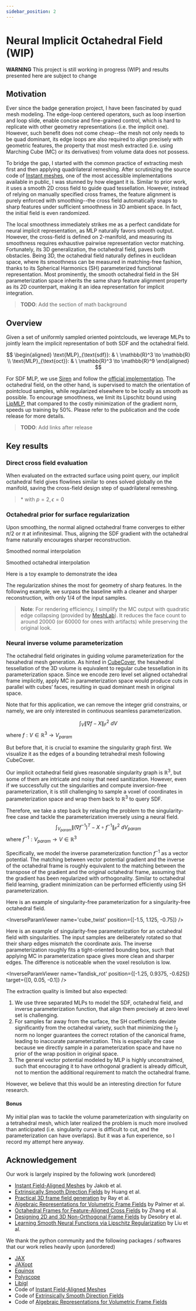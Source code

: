 ```yaml
---
sidebar_position: 2
---
```




# Neural Implicit Octahedral Field (WIP)

<div class="alert alert--primary" role="alert">
    <strong>WARNING</strong> This project is still working in progress (WIP) and results presented here are subject to change
</div>

## Motivation

Ever since the badge generation project, I have been fascinated by quad mesh modeling. The edge-loop centered operators, such as loop insertion and loop slide, enable concise and fine-grained control, which is hard to replicate with other geometry representations (i.e. the implicit one). However, such benefit does not come cheap--the mesh not only needs to be quad dominant, its edge loops are also required to align precisely with geometric features, the property that most mesh extracted (i.e. using Marching Cube (MC) or its derivatives) from volume data does not possess.

To bridge the gap, I started with the common practice of extracting mesh first and then applying quadrilateral remeshing. After scrutinizing the source code of [Instant meshes](https://github.com/wjakob/instant-meshes), one of the most accessible implementations available in public, I was stunned by how elegant it is. Similar to prior work, it uses a smooth 2D cross field to guide quad tessellation. However, instead of relying on manually specified cross frames, the feature alignment is purely enforced with smoothing--the cross field automatically snaps to sharp features under sufficient smoothness in 3D ambient space. In fact, the initial field is even randomized.

The local smoothness immediately strikes me as a perfect candidate for neural implicit representation, as MLP naturally favors smooth output. However, the cross-field is defined on 2-manifold, and measuring its smoothness requires exhaustive pairwise representation vector matching. Fortunately, its 3D generalization, the octahedral field, paves both obstacles. Being 3D, the octahedral field naturally defines in euclidean space, where its smoothness can be measured in matching-free fashion, thanks to its Spherical Harmonics (SH) parameterized functional representation. Most prominently, the smooth octahedral field in the SH parameterization space inherits the same sharp feature alignment property as its 2D counterpart, making it an idea representation for implicit integration.

> **TODO**: Add the section of math background

## Overview
Given a set of uniformly sampled oriented pointclouds, we leverage MLPs to jointly learn the implicit representation of both SDF and the octahedral field.

$$
\begin{aligned}
\text{MLP}_{\text{sdf}}: & \ \mathbb{R}^3 \to \mathbb{R} \\
\text{MLP}_{\text{oct}}: & \ \mathbb{R}^3 \to \mathbb{R}^9
\end{aligned}
$$

For SDF MLP, we use [Siren](https://github.com/vsitzmann/siren) and follow the [official implementation](https://github.com/vsitzmann/siren/blob/4df34baee3f0f9c8f351630992c1fe1f69114b5f/loss_functions.py#L214). The octahedral field, on the other hand, is supervised to match the orientation of pointcloud samples, while regularized elsewhere to be locally as smooth as possible. To encourage smoothness, we limit its Lipschitz bound using [LipMLP](https://nv-tlabs.github.io/lip-mlp/), that compared to the costly minimization of the gradient norm, speeds up training by 50%. Please refer to the publication and the code release for more details.

> **TODO**: Add links after release

## Key results
### Direct cross field evaluation
When evaluated on the extracted surface using point query, our implicit octahedral field gives flowlines similar to ones solved globally on the manifold, saving the cross-field design step of quadrilateral remeshing.

<FlowlineGroup />

> \* with $p=2, \epsilon=0$

### Octahedral prior for surface regularization
Upon smoothing, the normal aligned octahedral frame converges to either $\pi / 2$ or $\pi$ at infinitesimal. Thus, aligning the SDF gradient with the octahedral frame naturally encourages sharper reconstruction.

<div style={{width: '400px', margin: "0 auto"}}>
    <div class="container">
        <div class="row">
        <div class="col">
        <NormalInterp />
        <p style={{ textAlign: 'center' }}>Smoothed normal interpolation</p>
        </div>
        <div class="col">
        <OctInterp />
        <p style={{ textAlign: 'center' }}>Smoothed octahedral interpolation</p>
        </div>
    </div>
    </div>
</div>

Here is a toy example to demonstrate the idea

<ToyViewer />

The regularization shines the most for geometry of sharp features. In the following example, we surpass the baseline with a cleaner and sharper reconstruction, with only $1/4$ of the input samples.

<RegViewer />

> **Note**: For rendering efficiency, I simplify the MC output with quadratic edge collapsing (provided by [MeshLab](https://www.meshlab.net)). It reduces the face count to around 20000 (or 60000 for ones with artifacts) while preserving the original look.

### Neural inverse volume parameterization
The octahedral field originates in guiding volume parameterization for the hexahedral mesh generation. As hinted in [CubeCover](http://www.mi.fu-berlin.de/en/math/groups/ag-geom/publications/db/2011_Nieser-Reitebuch-Polthier_CubeCover.pdf), the hexahedral tessellation of the 3D volume is equivalent to regular cube tessellation in its parameterization space. Since we encode zero level set aligned octahedral frame implicitly, apply MC in parameterization space would produce cuts in parallel with cubes’ faces, resulting in quad dominant mesh in original space.

Note that for this application, we can remove the integer grid constrains, or namely, we are only interested in continuous seamless parameterization.

$$
\int_{V} \| \nabla f- X \|_F^2 \ d{V}
$$
where $f: V \in \mathbb{R}^3 \to V_{param}$

But before that, it is crucial to examine the singularity graph first. We visualize it as the edges of a bounding tetrahedral mesh following CubeCover.

<SingularityViewer />

Our implicit octahedral field gives reasonable singularity graph is $\mathbb{R}^3$, but some of them are intricate and noisy that need sanitization. However, even if we successfully cut the singularities and compute inversion-free parameterization, it is still challenging to sample a voxel of coordinates in parameterization space and wrap them back to $\mathbb{R}^3$ to query SDF.

Therefore, we take a step back by relaxing the problem to the singularity-free case and tackle the parameterization inversely using a neural field.
$$
\int_{V_{param}} \| (\nabla f^{-1})^T - X \circ f^{-1} \|_F^2 \ d{V_{param}}
$$
where $f^{-1}: V_{param} \to V \in \mathbb{R}^3$

Specifically, we model the inverse parameterization function $f^{-1}$ as a vector potential. The matching between vector potential gradient and the inverse of the octahedral frame is roughly equivalent to the matching between the transpose of the gradient and the original octahedral frame, assuming that the gradient has been regularized with orthogonality. Similar to octahedral field learning, gradient minimization can be performed efficiently using SH parameterization.

Here is an example of singularity-free parameterization for a singularity-free octahedral field.

<InverseParamViewer name='cube_twist' position={[-1.5, 1.125, -0.75]} />

Here is an example of singularity-free parameterization for an octahedral field with singularities. The input samples are deliberately rotated so that their sharp edges mismatch the coordinate axis. The inverse parameterization roughly fits a tight-oriented bounding box, such that applying MC in parameterization space gives more clean and sharper edges. The difference is noticeable when the voxel resolution is low.

<InverseParamViewer name='fandisk_rot' position={[-1.25, 0.9375, -0.625]} target={[0, 0.05, -0.1]} />

The extraction quality is limited but also expected:
1. We use three separated MLPs to model the SDF, octahedral field, and inverse parameterization function, that align them precisely at zero level set is challenging.
2. For samples far away from the surface, the SH coefficients deviate significantly from the octahedral variety, such that minimizing the $l_2$ norm no longer guarantees the correct rotation of the canonical frame, leading to inaccurate parameterization. This is especially the case because we directly sample in a parameterization space and have no prior of the wrap position in original space.
3. The general vector potential modeled by MLP is highly unconstrained, such that encouraging it to have orthogonal gradient is already difficult, not to mention the additional requirement to match the octahedral frame.

However, we believe that this would be an interesting direction for future research.

#### Bonus
My initial plan was to tackle the volume parameterization with singularity on a tetrahedral mesh, which later realized the problem is much more involved than anticipated (i.e. singularity curve is difficult to cut, and the parameterization can have overlaps). But it was a fun experience, so I record my attempt here anyway.

<ParamViewer />

## Acknowledgement
Our work is largely inspired by the following work (unordered)
- [Instant Field-Aligned Meshes](https://igl.ethz.ch/projects/instant-meshes/) by Jakob et al.
- [Extrinsically Smooth Direction Fields](https://adshhzy.github.io/projectfolder/ESDF/extrinsic.pdf) by Huang et al.
- [Practical 3D frame field generation](https://dl.acm.org/doi/pdf/10.1145/2980179.2982408) by Ray et al.
- [Algebraic Representations for Volumetric Frame Fields](https://boris.unibe.ch/143298/1/3366786.pdf) by Palmer et al.
- [Octahedral Frames for Feature-Aligned Cross Fields](https://people.csail.mit.edu/jsolomon/assets/crossfields.pdf) by Zhang et al.
- [Designing 2D and 3D Non-Orthogonal Frame Fields](https://inria.hal.science/hal-03287233/file/ff_nonortho.pdf) by Desobry et al.
- [Learning Smooth Neural Functions via Lipschitz Regularization](https://nv-tlabs.github.io/lip-mlp/) by Liu et al.

We thank the python community and the following packages / softwares that our work relies heavily upon (unordered)
- [JAX](https://github.com/google/jax)
- [JAXopt](https://github.com/google/jaxopt)
- [Equinox](https://github.com/patrick-kidger/equinox)
- [Polyscope](https://polyscope.run)
- [Libigl](https://github.com/libigl/libigl)
- Code of [Instant Field-Aligned Meshes](https://github.com/wjakob/instant-meshes)
- Code of [Extrinsically Smooth Direction Fields](https://github.com/adshhzy/SMI2016_Extrinsic)
- Code of [Algebraic Representations for Volumetric Frame Fields](https://github.com/dpa1mer/arff)